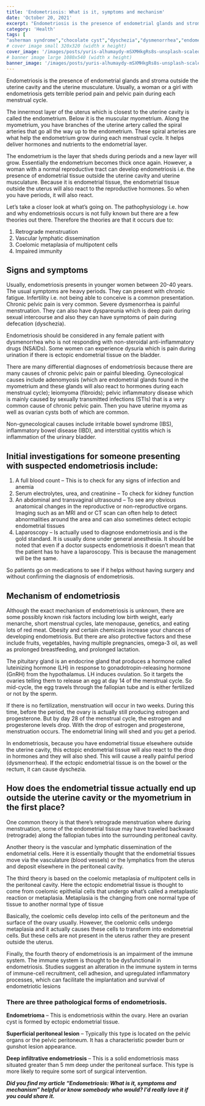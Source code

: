 ```yaml
---
title: 'Endometriosis: What is it, symptoms and mechanism'
date: 'October 20, 2021'
excerpt: "Endometriosis is the presence of endometrial glands and stroma outside the uterine cavity and the uterine musculature. Usually, a woman or a girl with endometriosis gets terrible period pain and pelvic pain during each menstrual cycle."
category: 'Health'
tags: [
"asherman syndrome","chocolate cyst","dyschezia","dysmenorrhea","endometriosis","exercise","female genital system","gynecological disorders","gynecology","health","infertility","painful periods","PCOS","weight loss","women's health"]
# cover image small 320x320 (width x height)
cover_image: '/images/posts/yuris-alhumaydy-mSXMHkgRs8s-unsplash-scaled.webp'
# banner image large 1080x540 (width x height)
banner_image: '/images/posts/yuris-alhumaydy-mSXMHkgRs8s-unsplash-scaled.webp'
---
```


Endometriosis is the presence of endometrial glands and stroma outside the uterine cavity and the uterine musculature. Usually, a woman or a girl with endometriosis gets terrible period pain and pelvic pain during each menstrual cycle.

The innermost layer of the uterus which is closest to the uterine cavity is called the endometrium. Below it is the muscular myometrium. Along the myometrium, you have branches of the uterine artery called the spiral arteries that go all the way up to the endometrium. These spiral arteries are what help the endometrium grow during each menstrual cycle. It helps deliver hormones and nutrients to the endometrial layer.

The endometrium is the layer that sheds during periods and a new layer will grow. Essentially the endometrium becomes thick once again. However, a woman with a normal reproductive tract can develop endometriosis i.e. the presence of endometrial tissue outside the uterine cavity and uterine musculature. Because it is endometrial tissue, the endometrial tissue outside the uterus will also react to the reproductive hormones. So when you have periods, it will also react.

Let’s take a closer look at what’s going on. The pathophysiology i.e. how and why endometriosis occurs is not fully known but there are a few theories out there. Therefore the theories are that it occurs due to:

1.  Retrograde menstruation
2.  Vascular lymphatic dissemination
3.  Coelomic metaplasia of multipotent cells
4.  Impaired immunity

## **Signs and symptoms**

Usually, endometriosis presents in younger women between 20-40 years. The usual symptoms are heavy periods. They can present with chronic fatigue. Infertility i.e. not being able to conceive is a common presentation. Chronic pelvic pain is very common. Severe dysmenorrhea is painful menstruation. They can also have dyspareunia which is deep pain during sexual intercourse and also they can have symptoms of pain during defecation (dyschezia).

Endometriosis should be considered in any female patient with dysmenorrhea who is not responding with non-steroidal anti-inflammatory drugs (NSAIDs). Some women can experience dysuria which is pain during urination if there is ectopic endometrial tissue on the bladder.

There are many differential diagnoses of endometriosis because there are many causes of chronic pelvic pain or painful bleeding. Gynecological causes include adenomyosis (which are endometrial glands found in the myometrium and these glands will also react to hormones during each menstrual cycle); leiomyoma (fibroids); pelvic inflammatory disease which is mainly caused by sexually transmitted infections (STIs) that is a very common cause of chronic pelvic pain. Then you have uterine myoma as well as ovarian cysts both of which are common.

Non-gynecological causes include irritable bowel syndrome (IBS), inflammatory bowel disease (IBD), and interstitial cystitis which is inflammation of the urinary bladder.

## Initial investigations for someone presenting with suspected endometriosis include:

1.  A full blood count – This is to check for any signs of infection and anemia
2.  Serum electrolytes, urea, and creatinine – To check for kidney function
3.  An abdominal and transvaginal ultrasound – To see any obvious anatomical changes in the reproductive or non-reproductive organs. Imaging such as an MRI and or CT scan can often help to detect abnormalities around the area and can also sometimes detect ectopic endometrial tissues
4.  Laparoscopy – Is actually used to diagnose endometriosis and is the gold standard. It is usually done under general anesthesia. It should be noted that even if a doctor suspects endometriosis it doesn’t mean that the patient has to have a laparoscopy. This is because the management will be the same.

So patients go on medications to see if it helps without having surgery and without confirming the diagnosis of endometriosis.

## **Mechanism of endometriosis**

Although the exact mechanism of endometriosis is unknown, there are some possibly known risk factors including low birth weight, early menarche, short menstrual cycles, late menopause, genetics, and eating lots of red meat. Obesity and certain chemicals increase your chances of developing endometriosis. But there are also protective factors and these include fruits, vegetables, having multiple pregnancies, omega-3 oil, as well as prolonged breastfeeding, and prolonged lactation.

The pituitary gland is an endocrine gland that produces a hormone called luteinizing hormone (LH) in response to gonadotropin-releasing hormone (GnRH) from the hypothalamus. LH induces ovulation. So it targets the ovaries telling them to release an egg at day 14 of the menstrual cycle. So mid-cycle, the egg travels through the fallopian tube and is either fertilized or not by the sperm.

If there is no fertilization, menstruation will occur in two weeks. During this time, before the period, the ovary is actually still producing estrogen and progesterone. But by day 28 of the menstrual cycle, the estrogen and progesterone levels drop. With the drop of estrogen and progesterone, menstruation occurs. The endometrial lining will shed and you get a period.

In endometriosis, because you have endometrial tissue elsewhere outside the uterine cavity, this ectopic endometrial tissue will also react to the drop in hormones and they will also shed. This will cause a really painful period (dysmenorrhea). If the ectopic endometrial tissue is on the bowel or the rectum, it can cause dyschezia.

## **How does the endometrial tissue actually end up outside the uterine cavity or the myometrium in the first place?**

One common theory is that there’s retrograde menstruation where during menstruation, some of the endometrial tissue may have traveled backward (retrograde) along the fallopian tubes into the surrounding peritoneal cavity.

Another theory is the vascular and lymphatic dissemination of the endometrial cells. Here it is essentially thought that the endometrial tissues move via the vasculature (blood vessels) or the lymphatics from the uterus and deposit elsewhere in the peritoneal cavity.

The third theory is based on the coelomic metaplasia of multipotent cells in the peritoneal cavity. Here the ectopic endometrial tissue is thought to come from coelomic epithelial cells that undergo what’s called a metaplastic reaction or metaplasia. Metaplasia is the changing from one normal type of tissue to another normal type of tissue

Basically, the coelomic cells develop into cells of the peritoneum and the surface of the ovary usually. However, the coelomic cells undergo metaplasia and it actually causes these cells to transform into endometrial cells. But these cells are not present in the uterus rather they are present outside the uterus.

Finally, the fourth theory of endometriosis is an impairment of the immune system. The immune system is thought to be dysfunctional in endometriosis. Studies suggest an alteration in the immune system in terms of immune-cell recruitment, cell adhesion, and upregulated inflammatory processes, which can facilitate the implantation and survival of endometriotic lesions

### There are three pathological forms of endometriosis.

**Endometrioma** – This is endometriosis within the ovary. Here an ovarian cyst is formed by ectopic endometrial tissue.

**Superficial peritoneal lesion** – Typically this type is located on the pelvic organs or the pelvic peritoneum. It has a characteristic powder burn or gunshot lesion appearance.

**Deep infiltrative endometriosis** – This is a solid endometriosis mass situated greater than 5 mm deep under the peritoneal surface. This type is more likely to require some sort of surgical intervention.

**_Did you find my article “Endometriosis: What is it, symptoms and mechanism” helpful or know somebody who would? I’d really love it if you could share it._**
